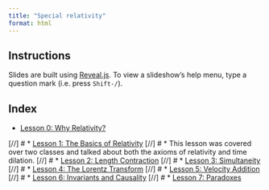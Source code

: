 ```yaml
---
title: "Special relativity"
format: html
---
```


## Instructions

Slides are built using [Reveal.js](https://revealjs.com). To view a slideshow’s help menu, type a question mark (i.e. press `Shift-/`).

## Index

* [Lesson 0: Why Relativity?](lessons/lesson-0.html)


[//] # * [Lesson 1: The Basics of Relativity](lessons/lesson-1.html)
[//] # * This lesson was covered over two classes and talked about both the axioms of relativity and time dilation.
[//] # * [Lesson 2: Length Contraction](lessons/lesson-2.html)
[//] # * [Lesson 3: Simultaneity](lessons/lesson-3.html)
[//] # * [Lesson 4: The Lorentz Transform](lessons/lesson-4.html)
[//] # * [Lesson 5: Velocity Addition](lessons/lesson-5.html)
[//] # * [Lesson 6: Invariants and Causality](lessons/lesson-6.html)
[//] # * [Lesson 7: Paradoxes](lessons/lesson-7.html)
